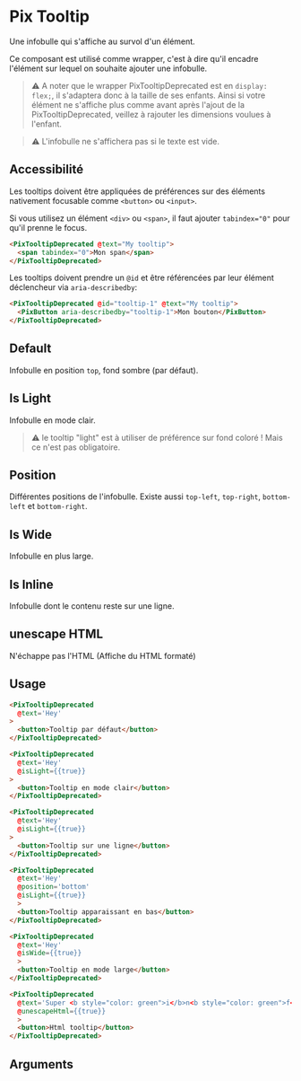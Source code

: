 
<Meta
  title='Basics/TooltipDeprecated (3.24 Compliant)'
  component='PixTooltipDeprecated'
  decorators={[centered]}
  argTypes={stories.argTypes}
/>

# Pix Tooltip

Une infobulle qui s'affiche au survol d'un élément.

Ce composant est utilisé comme wrapper, c'est à dire qu'il encadre l'élément sur lequel on souhaite ajouter une infobulle.

> ⚠️ A noter que le wrapper PixTooltipDeprecated est en `display: flex;`, il s'adaptera donc à la taille de ses enfants. Ainsi si votre élément ne s'affiche plus comme avant après l'ajout de la PixTooltipDeprecated, veillez à rajouter les dimensions voulues à l'enfant.

> ⚠️ L'infobulle ne s'affichera pas si le texte est vide.

## Accessibilité

Les tooltips doivent être appliquées de préférences sur des éléments nativement focusable comme `<button>` ou `<input>`.

Si vous utilisez un élément `<div>` ou `<span>`, il faut ajouter `tabindex="0"` pour qu'il prenne le focus.

```html
<PixTooltipDeprecated @text="My tooltip">
  <span tabindex="0">Mon span</span>
</PixTooltipDeprecated>
```

Les tooltips doivent prendre un `@id` et être référencées par leur élément déclencheur via `aria-describedby`:

```html
<PixTooltipDeprecated @id="tooltip-1" @text="My tooltip">
  <PixButton aria-describedby="tooltip-1">Mon bouton</PixButton>
</PixTooltipDeprecated>
```

## Default

Infobulle en position `top`, fond sombre (par défaut).

<Canvas>
  <Story name="Default" story={stories.Default} height={200} />
</Canvas>

## Is Light

Infobulle en mode clair.

> ⚠️ le tooltip "light" est à utiliser de préférence sur fond coloré ! Mais ce n'est pas obligatoire.

<Canvas>
  <Story name="Is Light" story={stories.isLight} height={200} />
</Canvas>

## Position

Différentes positions de l'infobulle.
Existe aussi `top-left`, `top-right`, `bottom-left` et `bottom-right`.

<Canvas isColumn>
  <Story name="Left" story={stories.left} height={100} />
  <Story name="Right" story={stories.right} height={100} />
  <Story name="Bottom" story={stories.bottom} height={150} />
</Canvas>

## Is Wide

Infobulle en plus large.

<Canvas>
  <Story name="Is Wide" story={stories.isWide} height={200} />
</Canvas>

## Is Inline

Infobulle dont le contenu reste sur une ligne.

<Canvas>
  <Story name="Is Inline" story={stories.isInline} height={200} />
</Canvas>

## unescape HTML

N'échappe pas l'HTML (Affiche du HTML formaté)

<Canvas>
    <Story name="unescape HTML" story={stories.unescapeHtml} height={200} />
</Canvas>

## Usage

```html
<PixTooltipDeprecated
  @text='Hey'
>
  <button>Tooltip par défaut</button>
</PixTooltipDeprecated>

<PixTooltipDeprecated
  @text='Hey'
  @isLight={{true}}
>
  <button>Tooltip en mode clair</button>
</PixTooltipDeprecated>

<PixTooltipDeprecated
  @text='Hey'
  @isLight={{true}}
>
  <button>Tooltip sur une ligne</button>
</PixTooltipDeprecated>

<PixTooltipDeprecated
  @text='Hey'
  @position='bottom'
  @isLight={{true}}
  >
  <button>Tooltip apparaissant en bas</button>
</PixTooltipDeprecated>

<PixTooltipDeprecated
  @text='Hey'
  @isWide={{true}}
  >
  <button>Tooltip en mode large</button>
</PixTooltipDeprecated>

<PixTooltipDeprecated
  @text='Super <b style="color: green">i</b>n<b style="color: green">f</b>o'
  @unescapeHtml={{true}}
  >
  <button>Html tooltip</button>
</PixTooltipDeprecated>
```

## Arguments

<ArgsTable story="Default" />
